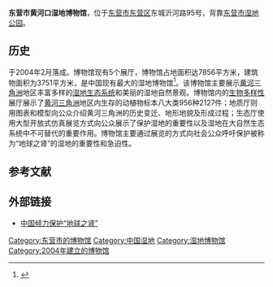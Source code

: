 '''东营市黄河口湿地博物馆'''，位于[[东营市|东营市]][[东营区|东营区]]东城沂河路95号，背靠[[东营市湿地公园|东营市湿地公园]]。

==历史==
于2004年2月落成。博物馆现有5个展厅，博物馆占地面积达7856平方米，建筑物面积为3751平方米，是中国现有最大的湿地博物馆<ref>{{cite news|author1=温闽|author2=李波|title=中国规模最大的黄河口湿地博物馆在山东落成|url=http://gb.cri.cn/41/2004/02/02/108@56320.htm|accessdate=2017-12-19|agency=[[新华社|新华社]]|date=2004-02-02|archive-date=2017-12-22|archive-url=https://web.archive.org/web/20171222052654/http://gb.cri.cn/41/2004/02/02/108@56320.htm}}</ref>。该博物馆主要展示[[黄河三角洲|黄河三角洲]]地区丰富多样的[[湿地|湿地]][[生态系统|生态系统]]和美丽的湿地自然景观。博物馆内的[[生物多样性|生物多样性]]展厅展示了[[黄河三角洲|黄河三角洲]]地区内生存的动植物标本八大类956种2127件；地质厅则用图表和模型向公众介绍黄河三角洲的历史变迁、地形地貌及形成过程；生态厅使用大型开放式仿真展览方式向公众展示了保护湿地的重要性以及湿地在大自然生态系统中不可替代的重要作用。博物馆主要通过展览的方式向社会公众呼吁保护被称为“地球之肾”的湿地的重要性和急迫性。

== 参考文献 ==
{{reflist}}

== 外部链接 ==
*[https://archive.is/20121127071143/http://www.hnforestry.gov.cn/listinfo.aspx?ID=205395 中国倾力保护“地球之肾”]

[[Category:东营市的博物馆|Category:东营市的博物馆]]
[[Category:中国湿地|Category:中国湿地]]
[[Category:湿地博物馆|Category:湿地博物馆]]
[[Category:2004年建立的博物馆|Category:2004年建立的博物馆]]